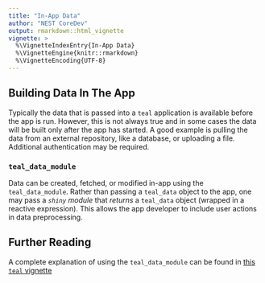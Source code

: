 ```yaml
---
title: "In-App Data"
author: "NEST CoreDev"
output: rmarkdown::html_vignette
vignette: >
  %\VignetteIndexEntry{In-App Data}
  %\VignetteEngine{knitr::rmarkdown}
  %\VignetteEncoding{UTF-8}
---
```


## Building Data In The App

Typically the data that is passed into a `teal` application is available before the app is run.
However, this is not always true and in some cases the data will be built only after the app has started.
A good example is pulling the data from an external repository, like a database, or uploading a file.
Additional authentication may be required.

### `teal_data_module`

Data can be created, fetched, or modified in-app using the `teal_data_module`.
Rather than passing a `teal_data` object to the app, one may pass a _`shiny` module_ that _returns_ a `teal_data` object (wrapped in a reactive expression).
This allows the app developer to include user actions in data preprocessing.

## Further Reading

A complete explanation of using the `teal_data_module` can be found in [this `teal` vignette](https://insightsengineering.github.io/teal/latest-tag/articles/data-as-shiny-module.html)
